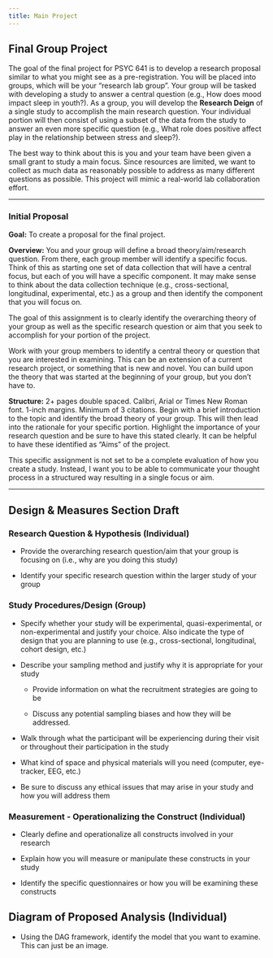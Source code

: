 ```yaml
---
title: Main Project
---
```


## Final Group Project

The goal of the final project for PSYC 641 is to develop a research proposal similar to what you might see as a pre-registration. You will be placed into groups, which will be your "research lab group". Your group will be tasked with developing a study to answer a central question (e.g., How does mood impact sleep in youth?). As a group, you will develop the **Research Deign** of a single study to accomplish the main research question. Your individual portion will then consist of using a subset of the data from the study to answer an even more specific question (e.g., What role does positive affect play in the relationship between stress and sleep?).

The best way to think about this is you and your team have been given a small grant to study a main focus. Since resources are limited, we want to collect as much data as reasonably possible to address as many different questions as possible. This project will mimic a real-world lab collaboration effort.

------------------------------------------------------------------------

### Initial Proposal

**Goal:** To create a proposal for the final project.

**Overview:** You and your group will define a broad theory/aim/research question. From there, each group member will identify a specific focus. Think of this as starting one set of data collection that will have a central focus, but each of you will have a specific component. It may make sense to think about the data collection technique (e.g., cross-sectional, longitudinal, experimental, etc.) as a group and then identify the component that you will focus on.

The goal of this assignment is to clearly identify the overarching theory of your group as well as the specific research question or aim that you seek to accomplish for your portion of the project.

Work with your group members to identify a central theory or question that you are interested in examining. This can be an extension of a current research project, or something that is new and novel. You can build upon the theory that was started at the beginning of your group, but you don’t have to.

**Structure:** 2+ pages double spaced. Calibri, Arial or Times New Roman font. 1-inch margins. Minimum of 3 citations. Begin with a brief introduction to the topic and identify the broad theory of your group. This will then lead into the rationale for your specific portion. Highlight the importance of your research question and be sure to have this stated clearly. It can be helpful to have these identified as “Aims” of the project.

This specific assignment is not set to be a complete evaluation of how you create a study. Instead, I want you to be able to communicate your thought process in a structured way resulting in a single focus or aim.

------------------------------------------------------------------------

## Design & Measures Section Draft

### Research Question & Hypothesis (Individual)

-   Provide the overarching research question/aim that your group is focusing on (i.e., why are you doing this study)

-   Identify your specific research question within the larger study of your group

### Study Procedures/Design (Group)

-   Specify whether your study will be experimental, quasi-experimental, or non-experimental and justify your choice. Also indicate the type of design that you are planning to use (e.g., cross-sectional, longitudinal, cohort design, etc.)

-   Describe your sampling method and justify why it is appropriate for your study

    -   Provide information on what the recruitment strategies are going to be

    -   Discuss any potential sampling biases and how they will be addressed.

-   Walk through what the participant will be experiencing during their visit or throughout their participation in the study

-   What kind of space and physical materials will you need (computer, eye-tracker, EEG, etc.)

-   Be sure to discuss any ethical issues that may arise in your study and how you will address them

### Measurement - Operationalizing the Construct (Individual)

-   Clearly define and operationalize all constructs involved in your research

-   Explain how you will measure or manipulate these constructs in your study

-   Identify the specific questionnaires or how you will be examining these constructs

## Diagram of Proposed Analysis (Individual)

-   Using the DAG framework, identify the model that you want to examine. This can just be an image.
